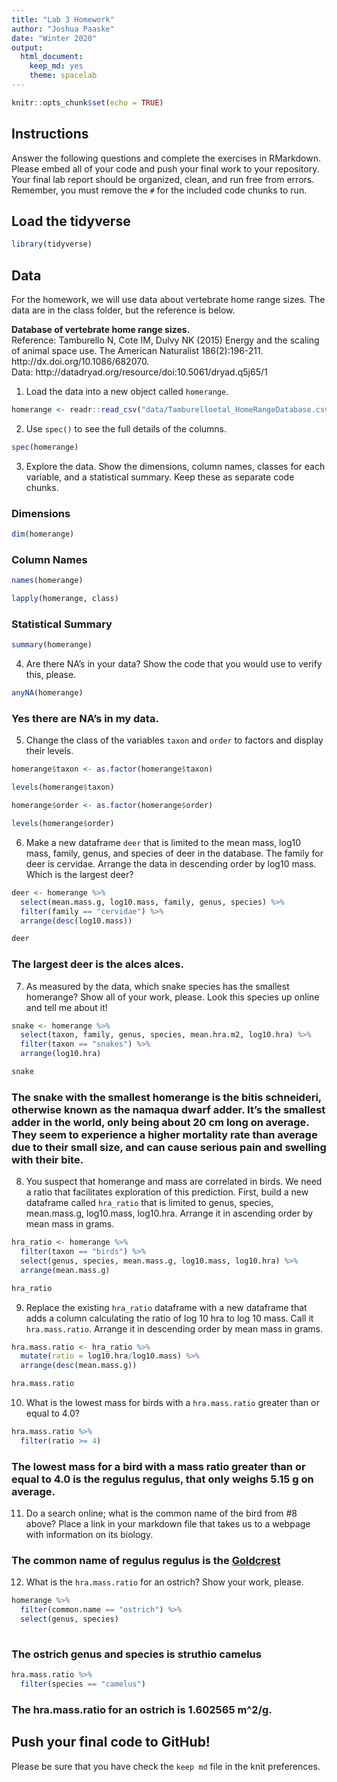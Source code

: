 ```yaml
---
title: "Lab 3 Homework"
author: "Joshua Paaske"
date: "Winter 2020"
output:
  html_document: 
    keep_md: yes
    theme: spacelab
---
```


```r
knitr::opts_chunk$set(echo = TRUE)
```

## Instructions
Answer the following questions and complete the exercises in RMarkdown. Please embed all of your code and push your final work to your repository. Your final lab report should be organized, clean, and run free from errors. Remember, you must remove the `#` for the included code chunks to run.  

## Load the tidyverse
```r
library(tidyverse)
```

## Data
For the homework, we will use data about vertebrate home range sizes. The data are in the class folder, but the reference is below.  

**Database of vertebrate home range sizes.**  
Reference: Tamburello N, Cote IM, Dulvy NK (2015) Energy and the scaling of animal space use. The American Naturalist 186(2):196-211. http://dx.doi.org/10.1086/682070.  
Data: http://datadryad.org/resource/doi:10.5061/dryad.q5j65/1  

1. Load the data into a new object called `homerange`.  
```r
homerange <- readr::read_csv("data/Tamburelloetal_HomeRangeDatabase.csv")
```

2. Use `spec()` to see the full details of the columns.  
```r
spec(homerange)
```

3. Explore the data. Show the dimensions, column names, classes for each variable, and a statistical summary. Keep these as separate code chunks.  

### Dimensions
```r
dim(homerange)
```

### Column Names
```r
names(homerange)
```


```r
lapply(homerange, class)
```

### Statistical Summary
```r
summary(homerange)
```

4. Are there NA's in your data? Show the code that you would use to verify this, please.  

```r
anyNA(homerange)
```
### Yes there are NA's in my data. 

5. Change the class of the variables `taxon` and `order` to factors and display their levels.

```r
homerange$taxon <- as.factor(homerange$taxon)
```

```r
levels(homerange$taxon)
```

```r
homerange$order <- as.factor(homerange$order)
```

```r
levels(homerange$order)
```

6. Make a new dataframe `deer` that is limited to the mean mass, log10 mass, family, genus, and species of deer in the database. The family for deer is cervidae. Arrange the data in descending order by log10 mass. Which is the largest deer?  

```r
deer <- homerange %>% 
  select(mean.mass.g, log10.mass, family, genus, species) %>% 
  filter(family == "cervidae") %>% 
  arrange(desc(log10.mass))

deer
```
### The largest deer is the alces alces.  

7. As measured by the data, which snake species has the smallest homerange? Show all of your work, please. Look this species up online and tell me about it!  

```r
snake <- homerange %>% 
  select(taxon, family, genus, species, mean.hra.m2, log10.hra) %>% 
  filter(taxon == "snakes") %>% 
  arrange(log10.hra)

snake
```

### The snake with the smallest homerange is the bitis schneideri, otherwise known as the namaqua dwarf adder. It's the smallest adder in the world, only being about 20 cm long on average. They seem to experience a higher mortality rate than average due to their small size, and can cause serious pain and swelling with their bite. 

8. You suspect that homerange and mass are correlated in birds. We need a ratio that facilitates exploration of this prediction. First, build a new dataframe called `hra_ratio` that is limited to genus, species, mean.mass.g, log10.mass, log10.hra. Arrange it in ascending order by mean mass in grams. 

```r
hra_ratio <- homerange %>% 
  filter(taxon == "birds") %>% 
  select(genus, species, mean.mass.g, log10.mass, log10.hra) %>% 
  arrange(mean.mass.g)

hra_ratio
```


9. Replace the existing `hra_ratio` dataframe with a new dataframe that adds a column calculating the ratio of log 10 hra to log 10 mass. Call it `hra.mass.ratio`. Arrange it in descending order by mean mass in grams.  
```r
hra.mass.ratio <- hra_ratio %>% 
  mutate(ratio = log10.hra/log10.mass) %>% 
  arrange(desc(mean.mass.g))

hra.mass.ratio
```

10. What is the lowest mass for birds with a `hra.mass.ratio` greater than or equal to 4.0?
```r
hra.mass.ratio %>% 
  filter(ratio >= 4)
```
### The lowest mass for a bird with a mass ratio greater than or equal to 4.0 is the regulus regulus, that only weighs 5.15 g on average. 

11. Do a search online; what is the common name of the bird from #8 above? Place a link in your markdown file that takes us to a webpage with information on its biology.  

### The common name of regulus regulus is the [Goldcrest](https://www.iucnredlist.org/species/22734997/132183740)

12. What is the `hra.mass.ratio` for an ostrich? Show your work, please.  
```r
homerange %>% 
  filter(common.name == "ostrich") %>% 
  select(genus, species)
  
```
### The ostrich genus and species is struthio camelus

```r
hra.mass.ratio %>% 
  filter(species == "camelus")
```
### The hra.mass.ratio for an ostrich is 1.602565 m^2/g. 


## Push your final code to GitHub!
Please be sure that you have check the `keep md` file in the knit preferences.  